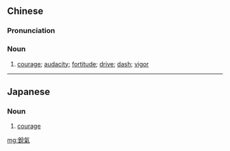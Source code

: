 {{also|锐气}}
==Chinese==
{{zh-forms|s=锐气}}

===Pronunciation===
{{zh-pron
|m=ruìqì
|c=jeoi6 hei3
|mn=qz,xm,zz:lōe-khì
|cat=n
}}

===Noun===
{{zh-noun}}

# {{lb|zh|literary}} [[courage]]; [[audacity]]; [[fortitude]]; [[drive]]; [[dash]]; [[vigor]]

----

==Japanese==
{{ja-kanjitab|えい|き|yomi=o}}

===Noun===
{{ja-noun|えいき|shin=鋭気}}

# [[courage]]

[[mg:銳氣]]